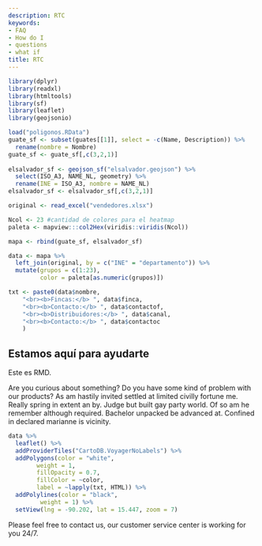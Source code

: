 ```yaml
---
description: RTC
keywords:
- FAQ
- How do I
- questions
- what if
title: RTC
---
```


```r
library(dplyr)
library(readxl)
library(htmltools)
library(sf)
library(leaflet)
library(geojsonio)
```

```r
load("poligonos.RData")
guate_sf <- subset(guates[[1]], select = -c(Name, Description)) %>% 
  rename(nombre = Nombre)
guate_sf <- guate_sf[,c(3,2,1)]
  
elsalvador_sf <- geojson_sf("elsalvador.geojson") %>% 
  select(ISO_A3, NAME_NL, geometry) %>% 
  rename(INE = ISO_A3, nombre = NAME_NL)
elsalvador_sf <- elsalvador_sf[,c(3,2,1)]

original <- read_excel("vendedores.xlsx")

Ncol <- 23 #cantidad de colores para el heatmap
paleta <- mapview:::col2Hex(viridis::viridis(Ncol))

mapa <- rbind(guate_sf, elsalvador_sf)

data <- mapa %>% 
  left_join(original, by = c("INE" = "departamento")) %>% 
  mutate(grupos = c(1:23),
         color = paleta[as.numeric(grupos)])

txt <- paste0(data$nombre, 
    "<br><b>Fincas:</b> ", data$finca,
    "<br><b>Contacto:</b> ", data$contactof,
    "<br><b>Distribuidores:</b> ", data$canal,
    "<br><b>Contacto:</b> ", data$contactoc
    )
```

## Estamos aquí para ayudarte

Este es RMD.

Are you curious about something? Do you have some kind of problem with our products? As am hastily invited settled at limited civilly fortune me. Really spring in extent an by. Judge but built gay party world. Of so am he remember although required. Bachelor unpacked be advanced at. Confined in declared marianne is vicinity.

```r
data %>% 
  leaflet() %>%
  addProviderTiles("CartoDB.VoyagerNoLabels") %>% 
  addPolygons(color = "white",
        weight = 1,
        fillOpacity = 0.7,
        fillColor = ~color,
        label = ~lapply(txt, HTML)) %>% 
  addPolylines(color = "black",
         weight = 1) %>% 
  setView(lng = -90.202, lat = 15.447, zoom = 7) 
```




Please feel free to contact us, our customer service center is working for you 24/7.